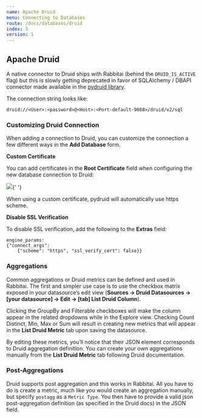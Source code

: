 ```yaml
---
name: Apache Druid
menu: Connecting to Databases
route: /docs/databases/druid
index: 5
version: 1
---
```


## Apache Druid

A native connector to Druid ships with Rabbitai (behind the `DRUID_IS_ACTIVE` flag) but this is
slowly getting deprecated in favor of SQLAlchemy / DBAPI connector made available in the
[pydruid library](https://pythonhosted.org/pydruid/).

The connection string looks like:

```
druid://<User>:<password>@<Host>:<Port-default-9088>/druid/v2/sql
```

### Customizing Druid Connection

When adding a connection to Druid, you can customize the connection a few different ways in the
**Add Database** form.

**Custom Certificate**

You can add certificates in the **Root Certificate** field when configuring the new database
connection to Druid:

<img src="/images/root-cert-example.png" />{' '}

When using a custom certificate, pydruid will automatically use https scheme.

**Disable SSL Verification**

To disable SSL verification, add the following to the **Extras** field:

```
engine_params:
{"connect_args":
	{"scheme": "https", "ssl_verify_cert": false}}
```

### Aggregations

Common aggregations or Druid metrics can be defined and used in Rabbitai. The first and simpler use
case is to use the checkbox matrix exposed in your datasource’s edit view (**Sources -> Druid
Datasources -> [your datasource] -> Edit -> [tab] List Druid Column**).

Clicking the GroupBy and Filterable checkboxes will make the column appear in the related dropdowns
while in the Explore view. Checking Count Distinct, Min, Max or Sum will result in creating new
metrics that will appear in the **List Druid Metric** tab upon saving the datasource.

By editing these metrics, you’ll notice that their JSON element corresponds to Druid aggregation
definition. You can create your own aggregations manually from the **List Druid Metric** tab
following Druid documentation.

### Post-Aggregations

Druid supports post aggregation and this works in Rabbitai. All you have to do is create a metric,
much like you would create an aggregation manually, but specify `postagg` as a `Metric Type`. You
then have to provide a valid json post-aggregation definition (as specified in the Druid docs) in
the JSON field.

